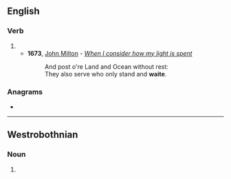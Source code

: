 {{also|Waite}}
==English==

===Verb===
{{en-verb|waites|waiting|waited}}

# {{archaic spelling of|wait|lang=en}}
#* '''1673''', [[w:John Milton|John Milton]] - ''[[s:When I consider how my light is spent|When I consider how my light is spent]]''
#*: And post o're Land and Ocean without rest:
#*: They also serve who only stand and '''waite'''.

===Anagrams===
* {{anagrams|en|a=aeitw|Iwate|tawie}}

----

==Westrobothnian==

===Noun===
{{head|gmq-bot|noun form|g=n-s}}

# {{inflection of|gmq-bot|wait||def|nom//acc|n|s}}